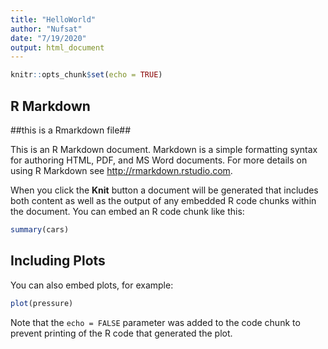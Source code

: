 ```yaml
---
title: "HelloWorld"
author: "Nufsat"
date: "7/19/2020"
output: html_document
---
```


```r
knitr::opts_chunk$set(echo = TRUE)
```

## R Markdown
##this is a Rmarkdown file##

This is an R Markdown document. Markdown is a simple formatting syntax for authoring HTML, PDF, and MS Word documents. For more details on using R Markdown see <http://rmarkdown.rstudio.com>.

When you click the **Knit** button a document will be generated that includes both content as well as the output of any embedded R code chunks within the document. You can embed an R code chunk like this:

```r
summary(cars)
```

## Including Plots

You can also embed plots, for example:

```r
plot(pressure)
```

Note that the `echo = FALSE` parameter was added to the code chunk to prevent printing of the R code that generated the plot.
